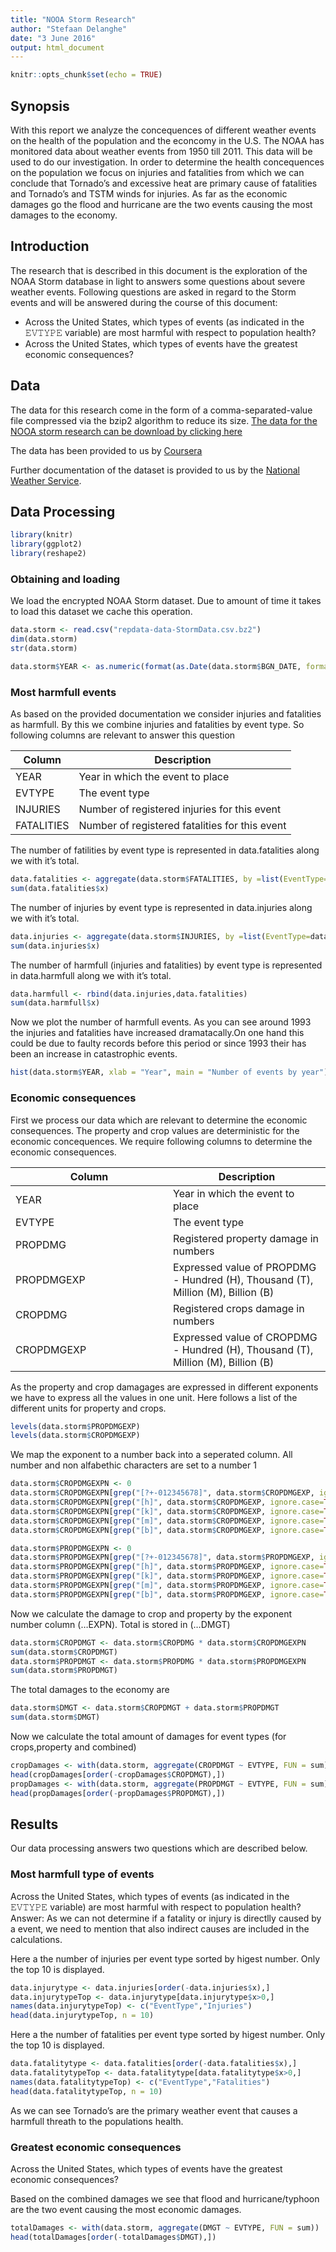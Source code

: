 ```yaml
---
title: "NOOA Storm Research"
author: "Stefaan Delanghe"
date: "3 June 2016"
output: html_document
---
```


```r
knitr::opts_chunk$set(echo = TRUE)
```

## Synopsis
With this report we analyze the concequences of different weather events on the health of the population and the econcomy in the U.S. The NOAA has monitored data about weather events from 1950 till 2011. This data will be used to do our investigation. 
In order to determine the health concequences on the population we focus on injuries and fatalities from which we can conclude that Tornado's and excessive heat are primary cause of fatalities and Tornado's and TSTM winds for injuries.
As far as the economic damages go the flood and hurricane are the two events causing the most damages to the economy.

## Introduction
The research that is described in this document is the exploration of the NOAA Storm database in light to answers some questions about severe weather events.
Following questions are asked in regard to the Storm events and will be answered during the course
of this document:

- Across the United States, which types of events (as indicated in the 𝙴𝚅𝚃𝚈𝙿𝙴 variable) are most harmful with respect to population health?
- Across the United States, which types of events have the greatest economic consequences?

## Data
The data for this research come in the form of a comma-separated-value file compressed via the bzip2 algorithm to reduce its size. 
[The data for the NOOA storm research can be download by clicking here](https://d396qusza40orc.cloudfront.net/repdata%2Fdata%2FStormData.csv.bz2)

The data has been provided to us by [Coursera](www.coursera.org)

Further documentation of the dataset is provided to us by the [National Weather Service](https://d396qusza40orc.cloudfront.net/repdata%2Fpeer2_doc%2Fpd01016005curr.pdf).

## Data Processing
```r
library(knitr)
library(ggplot2)
library(reshape2)
```

###  Obtaining and loading
We load the encrypted NOAA Storm dataset. Due to amount of time it takes to load this dataset we cache this operation.
```r
data.storm <- read.csv("repdata-data-StormData.csv.bz2")
dim(data.storm)
str(data.storm)
```

```r
data.storm$YEAR <- as.numeric(format(as.Date(data.storm$BGN_DATE, format = "%m/%d/%Y %H:%M:%S"), "%Y"))
```

### Most harmfull events
As based on the provided documentation we consider injuries and fatalities as harmfull. By this we combine injuries and fatalities by event type. So following columns are relevant to answer this question

Column        | Description
------------- | -------------
YEAR          | Year in which the event to place
EVTYPE        | The event type
INJURIES      | Number of registered injuries for this event
FATALITIES    | Number of registered fatalities for this event

The number of fatilities by event type is represented in data.fatalities along we with it's total. 
```r
data.fatalities <- aggregate(data.storm$FATALITIES, by =list(EventType=data.storm$EVTYPE) , FUN =sum)
sum(data.fatalities$x)
```

The number of injuries by event type is represented in data.injuries along we with it's total.
```r
data.injuries <- aggregate(data.storm$INJURIES, by =list(EventType=data.storm$EVTYPE) , FUN =sum)
sum(data.injuries$x)
```

The number of harmfull (injuries and fatalities) by event type is represented in data.harmfull along we with it's total.
```r
data.harmfull <- rbind(data.injuries,data.fatalities)
sum(data.harmfull$x)
```

Now we plot the number of harmfull events. As you can see around 1993 the injuries and fatalities have increased dramatacally.On one
hand this could be due to faulty records before this period or since 1993 their has been an increase in catastrophic events.
```r
hist(data.storm$YEAR, xlab = "Year", main = "Number of events by year")
```

### Economic consequences
First we process our data which are relevant to determine the economic consequences. The property and crop values are deterministic for the economic concequences.
We require following columns to determine the economic consequences.

| Column        | Description   | 
| ------------- | ------------- | 
| YEAR          | Year in which the event to place |
| EVTYPE        | The event type | 
| PROPDMG       | Registered property damage in numbers | 
| PROPDMGEXP    | Expressed value of PROPDMG - Hundred (H), Thousand (T), Million (M), Billion (B) | 
| CROPDMG       | Registered crops damage in numbers | 
| CROPDMGEXP    | Expressed value of CROPDMG - Hundred (H), Thousand (T), Million (M), Billion (B) | 

As the property and crop damagages are expressed in different exponents we have to express all the values in one unit. Here follows a list of the different units for property and crops.
```r
levels(data.storm$PROPDMGEXP)
levels(data.storm$CROPDMGEXP)
```

We map the exponent to a number back into a seperated column. All number and non alfabethic characters are set to a number 1
```r
data.storm$CROPDMGEXPN <- 0
data.storm$CROPDMGEXPN[grep("[?+-012345678]", data.storm$CROPDMGEXP, ignore.case=TRUE)] <- 1
data.storm$CROPDMGEXPN[grep("[h]", data.storm$CROPDMGEXP, ignore.case=TRUE)] <- 100
data.storm$CROPDMGEXPN[grep("[k]", data.storm$CROPDMGEXP, ignore.case=TRUE)] <- 1e+03
data.storm$CROPDMGEXPN[grep("[m]", data.storm$CROPDMGEXP, ignore.case=TRUE)] <- 1e+06
data.storm$CROPDMGEXPN[grep("[b]", data.storm$CROPDMGEXP, ignore.case=TRUE)] <- 1e+09

data.storm$PROPDMGEXPN <- 0
data.storm$PROPDMGEXPN[grep("[?+-012345678]", data.storm$PROPDMGEXP, ignore.case=TRUE)] <- 1
data.storm$PROPDMGEXPN[grep("[h]", data.storm$PROPDMGEXP, ignore.case=TRUE)] <- 100
data.storm$PROPDMGEXPN[grep("[k]", data.storm$PROPDMGEXP, ignore.case=TRUE)] <- 1e+03
data.storm$PROPDMGEXPN[grep("[m]", data.storm$PROPDMGEXP, ignore.case=TRUE)] <- 1e+06
data.storm$PROPDMGEXPN[grep("[b]", data.storm$PROPDMGEXP, ignore.case=TRUE)] <- 1e+09
```

Now we calculate the damage to crop and property by the exponent number column (...EXPN). Total is stored in (...DMGT)
```r
data.storm$CROPDMGT <- data.storm$CROPDMG * data.storm$CROPDMGEXPN
sum(data.storm$CROPDMGT)
data.storm$PROPDMGT <- data.storm$PROPDMG * data.storm$PROPDMGEXPN
sum(data.storm$PROPDMGT)
```

The total damages to the economy are
```r
data.storm$DMGT <- data.storm$CROPDMGT + data.storm$PROPDMGT
sum(data.storm$DMGT)
```

Now we calculate the total amount of damages for event types (for crops,property and combined)
```r
cropDamages <- with(data.storm, aggregate(CROPDMGT ~ EVTYPE, FUN = sum))
head(cropDamages[order(-cropDamages$CROPDMGT),])
propDamages <- with(data.storm, aggregate(PROPDMGT ~ EVTYPE, FUN = sum))
head(propDamages[order(-propDamages$PROPDMGT),])
```

## Results
Our data processing answers two questions which are described below.

### Most harmfull type of events
Across the United States, which types of events (as indicated in the 𝙴𝚅𝚃𝚈𝙿𝙴 variable) are most harmful with respect to population health?
Answer: 
As we can not determine if a fatality or injury is directlly caused by a event, we need to mention that also indirect causes are included in the calculations.

Here a the number of injuries per event type sorted by higest number. Only the top 10 is displayed.
```r
data.injurytype <- data.injuries[order(-data.injuries$x),]
data.injurytypeTop <- data.injurytype[data.injurytype$x>0,]
names(data.injurytypeTop) <- c("EventType","Injuries")
head(data.injurytypeTop, n = 10)
```

Here a the number of fatalities per event type sorted by higest number. Only the top 10 is displayed.
```r
data.fatalitytype <- data.fatalities[order(-data.fatalities$x),]
data.fatalitytypeTop <- data.fatalitytype[data.fatalitytype$x>0,]
names(data.fatalitytypeTop) <- c("EventType","Fatalities")
head(data.fatalitytypeTop, n = 10)
```

As we can see Tornado's are the primary weather event that causes a harmfull threath to the populations health.

### Greatest economic consequences
Across the United States, which types of events have the greatest economic consequences?

Based on the combined damages we see that flood and hurricane/typhoon are the two event causing the most economic damages.
```r
totalDamages <- with(data.storm, aggregate(DMGT ~ EVTYPE, FUN = sum))
head(totalDamages[order(-totalDamages$DMGT),])
```